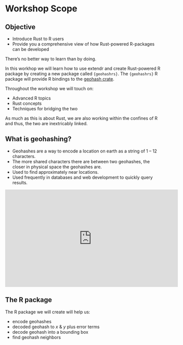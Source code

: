 # Workshop Scope

::: callout-tip
## Objective

- Introduce Rust to R users
- Provide you a comprehensive view of how Rust-powered R-packages can be developed

:::

There's no better way to learn than by doing.

In this workhop we will learn how to use extendr and create Rust-powered R package by creating a new package called `{geohashrs}`. The `{geohashrs}` R package will provide R bindings to the [geohash crate](https://docs.rs/geohash).

Throughout the workshop we will touch on:

- Advanced R topics
- Rust concepts
- Techniques for bridging the two

As much as this is about Rust, we are also working within the confines of R and thus, the two are inextricably linked.

## What is geohashing?

- Geohashes are a way to encode a location on earth as a string of 1 -- 12 characters.
- The more shared characters there are between two geohashes, the closer in physical space the geohashes are.
- Used to find approximately near locations.
- Used frequently in databases and web development to quickly query results.


<iframe width="560" height="315" src="https://www.youtube.com/embed/vGKs-c1nQYU?si=J-svZEFWWLsTXWmK" title="YouTube video player" frameborder="0" allow="accelerometer; autoplay; clipboard-write; encrypted-media; gyroscope; picture-in-picture; web-share" referrerpolicy="strict-origin-when-cross-origin" allowfullscreen></iframe>

## The R package

The R package we will create will help us:

- encode geohashes
- decoded geohash to $x$ & $y$ plus error terms
- decode geohash into a bounding box
- find geohash neighbors
